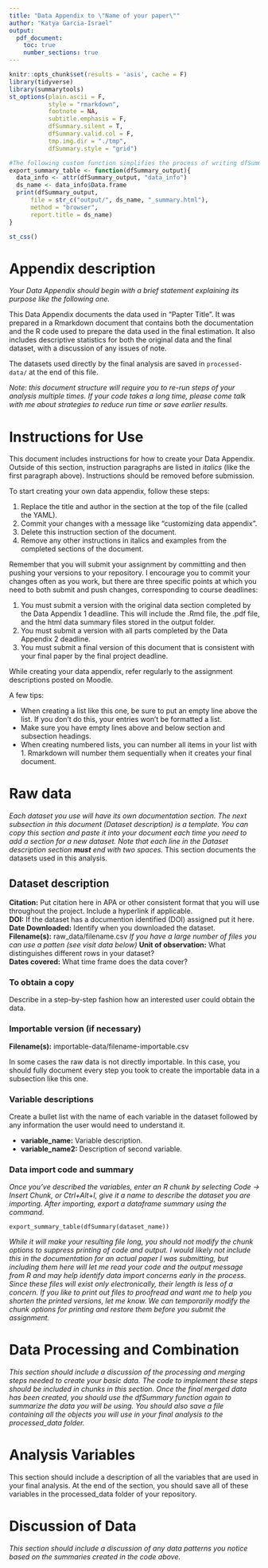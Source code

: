 ```yaml
---
title: "Data Appendix to \"Name of your paper\""
author: "Katya Garcia-Israel"
output: 
  pdf_document:
    toc: true
    number_sections: true
---
```


```r
knitr::opts_chunk$set(results = 'asis', cache = F)
library(tidyverse)
library(summarytools)
st_options(plain.ascii = F,
           style = "rmarkdown",
           footnote = NA,
           subtitle.emphasis = F,
           dfSummary.silent = T,
           dfSummary.valid.col = F,
           tmp.img.dir = "./tmp",
           dfSummary.style = "grid")

#The following custom function simplifies the process of writing dfSummaries to html files
export_summary_table <- function(dfSummary_output){
  data_info <- attr(dfSummary_output, "data_info")
  ds_name <- data_info$Data.frame
  print(dfSummary_output,
      file = str_c("output/", ds_name, "_summary.html"),
      method = "browser",
      report.title = ds_name)
}
```

```r
st_css()
```
# Appendix description
*Your Data Appendix should begin with a brief statement explaining its purpose like the following one.*

This Data Appendix documents the data used in "Papter Title". It was prepared in a Rmarkdown document that contains both the documentation and the R code used to prepare the data used in the final estimation. It also includes descriptive statistics for both the original data and the final dataset, with a discussion of any issues of note.

The datasets used directly by the final analysis are saved in `processed-data/` at the end of this file.

*Note: this document structure will require you to re-run steps of your analysis multiple times. If your code takes a long time, please come talk with me about strategies to reduce run time or save earlier results.*

# Instructions for Use
This document includes instructions for how to create your Data Appendix. Outside of this section, instruction paragraphs are listed in *italics* (like the first paragraph above). Instructions should be removed before submission.

To start creating your own data appendix, follow these steps: 

1. Replace the title and author in the section at the top of the file (called the YAML).
1. Commit your changes with a message like "customizing data appendix".
1. Delete this instruction section of the document.
1. Remove any other instructions in italics and examples from the completed sections of the document.

Remember that you will submit your assignment by committing and then pushing your versions to your repository. I encourage you to commit your changes often as you work, but there are three specific points at which you need to both submit and push changes, corresponding to course deadlines:

1. You must submit a version with the original data section completed by the Data Appendix 1 deadline. This will include the .Rmd file, the .pdf file, and the html data summary files stored in the output folder.
2. You must submit a version with all parts completed by the Data Appendix 2 deadline.  
3. You must submit a final version of this document that is consistent with your final paper by the final project deadline.  

While creating your data appendix, refer regularly to the assignment descriptions posted on Moodle.

A few tips:

- When creating a list like this one, be sure to put an empty line above the list. If you don't do this, your entries won't be formatted a list.
- Make sure you have empty lines above and below section and subsection headings.
- When creating numbered lists, you can number all items in your list with 1. Rmarkdown will number them sequentially when it creates your final document.

# Raw data
*Each dataset you use will have its own documentation section. The next subsection in this document (Dataset description) is a template. You can copy this section and paste it into your document each time you need to add a section for a new dataset. Note that each line in the Dataset description section __must__ end with two spaces.* 
This section documents the datasets used in this analysis.

## Dataset description
**Citation:** Put citation here in APA or other consistent format that you will use throughout the project. Include a hyperlink if applicable.  
**DOI:** If the dataset has a documention identified (DOI) assigned put it here.  
**Date Downloaded:** Identify when you downloaded the dataset.  
**Filename(s):** raw_data/filename.csv *If you have a large number of files you can use a patten (see visit data below)*
**Unit of observation:** What distinguishes different rows in your dataset?  
**Dates covered:** What time frame does the data cover?  

### To obtain a copy

Describe in a step-by-step fashion how an interested user could obtain the data.

### Importable version (if necessary)

**Filename(s):** importable-data/filename-importable.csv

In some cases the raw data is not directly importable. In this case, you should fully document every step you took to create the importable data in a subsection like this one. 

### Variable descriptions

Create a bullet list with the name of each variable in the dataset followed by any information the user would need to understand it.

- **variable_name:** Variable description. 
- **variable_name2:** Description of second variable.

### Data import code and summary

*Once you've described the variables, enter an R chunk by selecting Code -> Insert Chunk, or Ctrl+Alt+I, give it a name to describe the dataset you are importing. After importing, export a dataframe summary using the command.*

`export_summary_table(dfSummary(dataset_name))`

*While it will make your resulting file long, you should not modify the chunk options to suppress printing of code and output. I would likely not include this in the documentation for an actual paper I was submitting, but including them here will let me read your code and the output message from R and may help identify data import concerns early in the process. Since these files will exist only electronically, their length is less of a concern. If you like to print out files to proofread and want me to help you shorten the printed versions, let me know. We can temporarily modify the chunk options for printing and restore them before you submit the assignment.*


# Data Processing and Combination
*This section should include a discussion of the processing and merging steps needed to create your basic data. The code to implement these steps should be included in chunks in this section. Once the final merged data has been created, you should use the dfSummary function again to summarize the data you will be using. You should also save a file containing all the objects you will use in your final analysis to the processed_data folder.*

# Analysis Variables

This section should include a description of all the variables that are used in your final analysis. At the end of the section, you should save all of these variables in the processed_data folder of your repository.

# Discussion of Data

*This section should include a discussion of any data patterns you notice based on the summaries created in the code above.*
